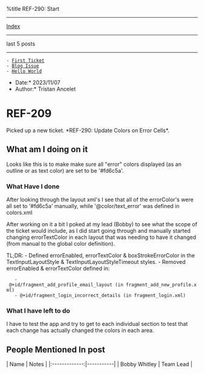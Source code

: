 %title REF-290: Start


---------------------------
[[index.wiki|Index]]
---------------------------

last 5 posts
---------------------------

 - [[1698642000-first-ticket.wiki|First Ticket]]
 - [[1693890000-blog-issue.wiki|Blog Issue]]
 - [[1693630800-hello-world.wiki|Hello World]]

*Date:* 2023/11/07
*Author:* Tristan Ancelet

= REF-209 =

Picked up a new ticket. *REF-290: Update Colors on Error Cells*. 

== What am I doing on it ==
Looks like this is to make make sure all "error" colors displayed (as an outline or as text color) are set to be '#fd6c5a'.

=== What Have I done ===
After looking through the layout xml's I see that all of the errorColor's were all set to '#fd6c5a' manually, while '@color/text_error' was defined in colors.xml

After working on it a bit I poked at my lead (Bobby) to see what the scope of the ticket would include, as I did start going through and manually started changing errorTextColor in each layout that was needing to have it changed (from manual to the global color definition).

TL;DR:
- Defined errorEnabled, errorTextColor & boxStrokeErrorColor in the TextInputLayoutStyle & TextInputLayoutStyleTimeout styles.
- Removed errorEnabled & errorTextColor defined in:
	- @+id/fragment_add_profile_email_layout (in fragment_add_new_profile.xml)
	- @+id/fragment_login_incorrect_details (in fragment_login.xml)

=== What I have left to do ===
I have to test the app and try to get to each individual section to test that each change has actually changed the colors in each area.


== People Mentioned In post ==

| Name          | Notes     |
|:-------------:|-----------|
| Bobby Whitley | Team Lead |
